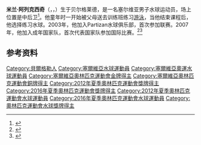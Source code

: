 {{bots|deny=InternetArchiveBot}}
{{NoteTA|G1=Sports|G2=Aquatics}}
{{Infobox sportsperson
|name=米兰·阿列克西奇
|image=Milan Aleksić Rio 2016.jpg
|image_size=250px
|caption=摄于2016年奥运
|nationality={{SRB}}
|birth_date={{birth date and age|1986|5|13|df=y}}
|birth_place={{YUG}}[[塞爾維亞社會主義共和國|塞爾維亞社會主義共和國]][[贝尔格莱德|贝尔格莱德]]
|country={{SRB}}
|sport=[[水球|水球]]
|club=
|height={{convert|1.93|m|ftin|abbr=on}}
|weight={{convert|96|kg|lb|abbr=on}}
|show-medals= no
|medaltemplates=
{{MedalCompetition|男子[[水球|水球]]}}
{{MedalCountry|{{SRB}}}}
{{MedalCompetition|[[奥林匹克运动会|奥林匹克运动会]]}}
{{MedalGold|[[2016年夏季奥林匹克运动会|2016 里约热内卢]]|[[2016年夏季奥林匹克运动会水球比赛|团体]]}}
{{MedalBronze|[[2012年夏季奥林匹克运动会|2012 伦敦]]|[[2012年夏季奥林匹克运动会水球比赛|团体]]}}
{{MedalCompetition|[[世界游泳锦标赛|世界游泳锦标赛]]}}
{{MedalGold|[[2009年世界游泳锦标赛|2009 罗马]]|[[2009年世界游泳锦标赛水球比赛|团体]]}}
{{MedalGold|[[2015年世界游泳锦标赛|2015 喀山]]|[[2015年世界游泳锦标赛水球比赛|团体]]}}
{{MedalSilver|[[2011年世界游泳锦标赛|2011 上海]]|[[2011年世界游泳锦标赛水球比赛|团体]]}}
{{MedalBronze|[[2017年世界游泳锦标赛|2017 布达佩斯]]|[[2017年世界游泳锦标赛水球比赛|团体]]}}
{{MedalCompetition|[[世界水球聯賽|世界水球聯賽]]}}
{{MedalGold|[[2007年世界男子水球聯賽|2007 柏林]]|}}
{{MedalGold|[[2010年世界男子水球聯賽|2010 尼什]]|}}
{{MedalGold|[[2011年世界男子水球聯賽|2011 佛罗伦萨]]|}}
{{MedalGold|[[2013年世界男子水球聯賽|2013 车里雅宾斯克]]|}}
{{MedalGold|[[2015年世界男子水球聯賽|2015 贝加莫]]|}}
{{MedalGold|[[2016年世界男子水球聯賽|2016 惠州]]|}}
{{MedalGold|[[2017年世界男子水球聯賽|2017 鲁扎]]|}}
{{MedalGold|[[2019年世界男子水球聯賽|2019 贝尔格莱德]]|}}
{{MedalBronze|[[2009年世界男子水球聯賽|2009 波德戈里察]]|}}
{{MedalCompetition|[[水球世界盃|水球世界盃]]}}
{{MedalGold|[[2010年水球世界盃|2010 奥拉迪亚]]|}}
{{MedalCompetition|[[欧洲水球锦标赛|欧洲水球锦标赛]]}}
{{MedalGold|2012 埃因霍温|}}
{{MedalGold|2014 布达佩斯|}}
{{MedalGold|2016 贝尔格莱德|}}
{{MedalGold|2018 巴塞罗那|}}
{{MedalBronze|2010 萨格勒布|}}
{{MedalCompetition|[[地中海运动会|地中海运动会]]}}
{{MedalGold|[[2009年地中海运动会|2009 佩斯卡拉]]|团体}}
{{MedalGold|[[2018年地中海运动会|2018 塔拉戈纳]]|团体}}
{{MedalCountry|{{SCG}}}}
{{MedalCompetition|[[夏季世界大学生运动会|夏季世界大学生运动会]]}}
{{MedalGold|[[2005年夏季世界大学生运动会|2005 伊兹密尔]]|团体}}
}}
'''米兰·阿列克西奇'''（{{lang-sr-Latn|Milan Aleksić}}，{{lang-sr-Cyrl|Милан Алексић}}，{{bd|1986年|5月13日||}}）生于贝尔格莱德，是一名塞尔维亚男子水球运动员，场上位置是中后卫<ref>{{cite web|url=http://waterpoloserbia.org/index.php?id=724&tx_bzdstaffdirectory_pi1%5BshowUid%5D=6&tx_bzdstaffdirectory_pi1%5BbackPid%5D=719&cHash=58831ddad64b2ba4172d1ffaea367ca7|script-title=sr:Milan Aleksić|work={{lang|sr|Vaterpolo Savez Srbije}}|accessdate=2021-02-20|archiveurl=https://web.archive.org/web/20110614025759/http://waterpoloserbia.org/index.php?id=724&tx_bzdstaffdirectory_pi1%5BshowUid%5D=6&tx_bzdstaffdirectory_pi1%5BbackPid%5D=719&cHash=58831ddad64b2ba4172d1ffaea367ca7|archivedate=2011-06-14}}</ref>。他童年时一开始被父母送去训练班练习[[游泳|游泳]]，当他结束课程后，他选择练习水球。2003年，他加入Partizan水球俱乐部，首次参加联赛。2007年，他加入成年国家队，首次代表国家队参加国际比赛。<ref>{{cite web|url=https://volimpartizan.rs/intervju-vaterpolista-milan-mica-aleksic-covek-koji-jeosvojio-sve-6887/|script-title=sr:Intervju : Vaterpolista Milan Mića Aleksić – čovek koji je”osvojio sve”!|publisher={{lang|sr|Volim Partizan}}|date=2016-12-03|accessdate=2021-02-20|archiveurl=https://archive.is/RwfoZ|archivedate=2021-02-20}}</ref><ref name="fina">{{cite web|url=https://www.fina.org/athletes/milan-aleksic|title=Milan Aleksic|work=[[国际游泳联合会|FINA]]|accessdate=2021-02-20|archiveurl=https://web.archive.org/web/20200810093119/https://www.fina.org/athletes/milan-aleksic|archivedate=2020-08-10}}</ref>

==参考资料==
{{commons category|Milan Aleksić}}
{{reflist}}
{{2016年奧運會男子水球塞爾維亞參賽名單}}
{{DEFAULTSORT:Aleksic, Milan}}
[[Category:貝爾格勒人|Category:貝爾格勒人]]
[[Category:塞爾維亞水球運動員|Category:塞爾維亞水球運動員]]
[[Category:塞爾維亞奧運水球運動員|Category:塞爾維亞奧運水球運動員]]
[[Category:塞爾維亞奧林匹克運動會金牌得主|Category:塞爾維亞奧林匹克運動會金牌得主]]
[[Category:塞爾維亞奧林匹克運動會銅牌得主|Category:塞爾維亞奧林匹克運動會銅牌得主]]
[[Category:2012年夏季奧林匹克運動會獎牌得主|Category:2012年夏季奧林匹克運動會獎牌得主]]
[[Category:2016年夏季奧林匹克運動會獎牌得主|Category:2016年夏季奧林匹克運動會獎牌得主]]
[[Category:2012年夏季奧林匹克運動會水球運動員|Category:2012年夏季奧林匹克運動會水球運動員]]
[[Category:2016年夏季奧林匹克運動會水球運動員|Category:2016年夏季奧林匹克運動會水球運動員]]
[[Category:奧林匹克運動會水球獎牌得主|Category:奧林匹克運動會水球獎牌得主]]